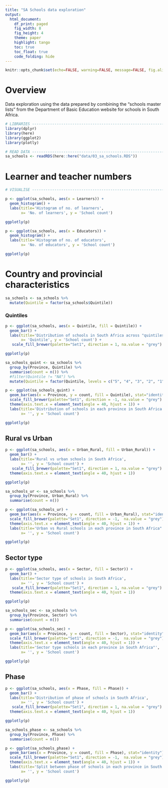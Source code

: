 ```yaml
---
title: "SA Schools data exploration"
output:
  html_document:
    df_print: paged
    fig_width: 8
    fig_height: 4
    theme: paper
    highlight: tango
    toc: true
    toc_float: true
    code_folding: hide
---
```


```r
knitr::opts_chunk$set(echo=FALSE, warning=FALSE, message=FALSE, fig.align = "center", out.width = '100%')

```

# Overview

Data exploration using the data prepared by combining the "schools master lists" from the Department of Basic Education website for schools in South Africa.

```r
# LIBRARIES ----------------------------------------------------------------------------------------
library(dplyr)
library(here)
library(ggplot2)
library(plotly)

# READ DATA ----------------------------------------------------------------------------------------
sa_schools <- readRDS(here::here("data/03_sa_schools.RDS"))

```

# Learner and teacher numbers
```r
# VISUALISE ----------------------------------------------------------------------------------------

p <- ggplot(sa_schools, aes(x = Learners)) +
  geom_histogram() +
  labs(title='Histogram of no. of learners',
       x= 'No. of learners', y = 'School count')

ggplotly(p)

p <- ggplot(sa_schools, aes(x = Educators)) +
  geom_histogram() +
  labs(title='Histogram of no. of educators',
       x= 'No. of educators', y = 'School count')

ggplotly(p)
```

# Country and provincial characteristics
```r
sa_schools <- sa_schools %>%
  mutate(Quintile = factor(sa_schools$Quintile))
```

### Quintiles
```r
p <- ggplot(sa_schools, aes(x = Quintile, fill = Quintile)) +
  geom_bar() +
  labs(title='Distribution of schools in South Africa across "quintiles"',
       x= 'Quintile', y = 'School count') +
   scale_fill_brewer(palette="Set1", direction = 1, na.value = "grey")

ggplotly(p)
```


```r
sa_schools_quint <- sa_schools %>%
  group_by(Province, Quintile) %>%
  summarise(count = n()) %>%
  #filter(Quintile != "NA") %>%
  mutate(Quintile = factor(Quintile, levels = c("5", "4", "3", "2", "1", "NA")))

p <- ggplot(sa_schools_quint) +
  geom_bar(aes(x = Province, y = count, fill = Quintile), stat="identity") +
  scale_fill_brewer(palette="Set1", direction = -1, na.value = "grey") +
  theme(axis.text.x = element_text(angle = 40, hjust = 1)) +
  labs(title='Distribution of schools in each province in South Africa across "quintiles"',
       x= '', y = 'School count')

ggplotly(p)
```

## Rural vs Urban
```r
p <- ggplot(sa_schools, aes(x = Urban_Rural, fill = Urban_Rural)) +
  geom_bar() +
  labs(title='Rural vs urban schools in South Africa',
       x= '', y = 'School count') +
   scale_fill_brewer(palette="Set1", direction = 1, na.value = "grey") +
  theme(axis.text.x = element_text(angle = 40, hjust = 1))

ggplotly(p)
```

```r
sa_schools_ur <- sa_schools %>%
  group_by(Province, Urban_Rural) %>%
  summarise(count = n()) 

p <- ggplot(sa_schools_ur) +
  geom_bar(aes(x = Province, y = count, fill = Urban_Rural), stat="identity") +
  scale_fill_brewer(palette="Set1", direction = -1,  na.value = "grey") +
  theme(axis.text.x = element_text(angle = 40, hjust = 1)) +
  labs(title='Urban vs Rural schools in each province in South Africa"',
       x= '', y = 'School count')

ggplotly(p)
```


## Sector type
```r
p <- ggplot(sa_schools, aes(x = Sector, fill = Sector)) +
  geom_bar() +
  labs(title='Sector type of schools in South Africa',
       x= '', y = 'School count') +
   scale_fill_brewer(palette="Set1", direction = 1, na.value = "grey") +
  theme(axis.text.x = element_text(angle = 40, hjust = 1))

ggplotly(p)
```

```r
sa_schools_sec <- sa_schools %>%
  group_by(Province, Sector) %>%
  summarise(count = n()) 

p <- ggplot(sa_schools_sec) +
  geom_bar(aes(x = Province, y = count, fill = Sector), stat="identity") +
  scale_fill_brewer(palette="Set1", direction = -1,  na.value = "grey") +
  theme(axis.text.x = element_text(angle = 40, hjust = 1)) +
  labs(title='Sector type schools in each province in South Africa"',
       x= '', y = 'School count')

ggplotly(p)
```


## Phase
```r
p <- ggplot(sa_schools, aes(x = Phase, fill = Phase)) +
  geom_bar() +
  labs(title='Distribution of phase of schools in South Africa',
       x= '', y = 'School count') +
   scale_fill_brewer(palette="Set1", direction = 1, na.value = "grey")  +
  theme(axis.text.x = element_text(angle = 40, hjust = 1))

ggplotly(p)
```

```r
sa_schools_phase <- sa_schools %>%
  group_by(Province, Phase) %>%
  summarise(count = n()) 

p <- ggplot(sa_schools_phase) +
  geom_bar(aes(x = Province, y = count, fill = Phase), stat="identity") +
  scale_fill_brewer(palette="Set1", direction = -1,  na.value = "grey") +
  theme(axis.text.x = element_text(angle = 40, hjust = 1)) +
  labs(title='Split between phase of schools in each province in South Africa"',
       x= '', y = 'School count')

ggplotly(p)
```
